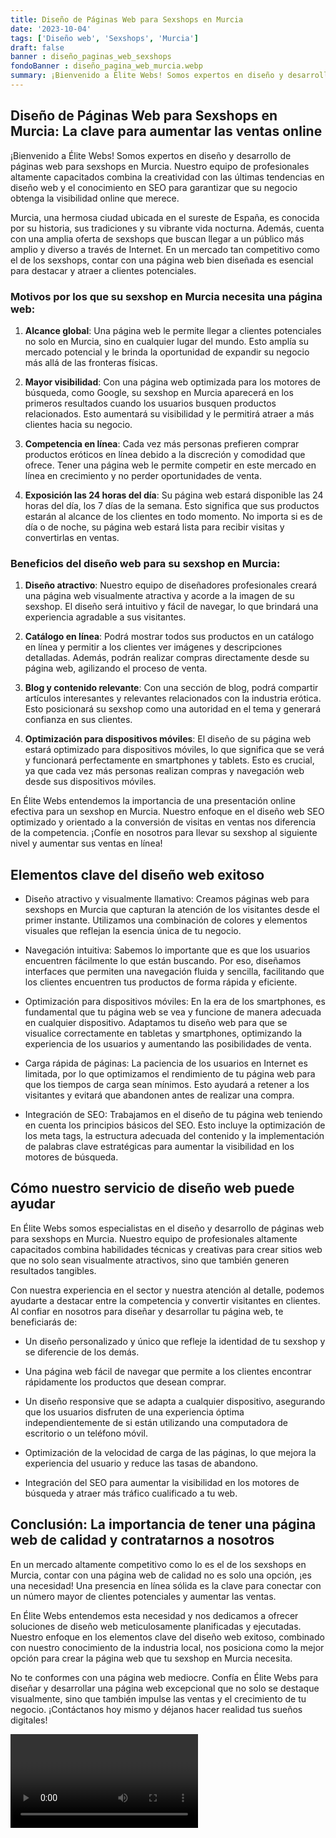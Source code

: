 ```yaml
---
title: Diseño de Páginas Web para Sexshops en Murcia
date: '2023-10-04'
tags: ['Diseño web', 'Sexshops', 'Murcia']
draft: false
banner : diseño_paginas_web_sexshops
fondoBanner : diseño_pagina_web_murcia.webp
summary: ¡Bienvenido a Élite Webs! Somos expertos en diseño y desarrollo de páginas web para sexshops en Murcia. Nuestro equipo de profesionales altamente capacitados combina la creatividad con las últimas tendencias en diseño web y el conocimiento en SEO para garantizar que su negocio obtenga la visibilidad online que merece.
---
```


## Diseño de Páginas Web para Sexshops en Murcia: La clave para aumentar las ventas online

¡Bienvenido a Élite Webs! Somos expertos en diseño y desarrollo de páginas web para sexshops en Murcia. Nuestro equipo de profesionales altamente capacitados combina la creatividad con las últimas tendencias en diseño web y el conocimiento en SEO para garantizar que su negocio obtenga la visibilidad online que merece.

Murcia, una hermosa ciudad ubicada en el sureste de España, es conocida por su historia, sus tradiciones y su vibrante vida nocturna. Además, cuenta con una amplia oferta de sexshops que buscan llegar a un público más amplio y diverso a través de Internet. En un mercado tan competitivo como el de los sexshops, contar con una página web bien diseñada es esencial para destacar y atraer a clientes potenciales.

### Motivos por los que su sexshop en Murcia necesita una página web:

1. **Alcance global**: Una página web le permite llegar a clientes potenciales no solo en Murcia, sino en cualquier lugar del mundo. Esto amplía su mercado potencial y le brinda la oportunidad de expandir su negocio más allá de las fronteras físicas.

2. **Mayor visibilidad**: Con una página web optimizada para los motores de búsqueda, como Google, su sexshop en Murcia aparecerá en los primeros resultados cuando los usuarios busquen productos relacionados. Esto aumentará su visibilidad y le permitirá atraer a más clientes hacia su negocio.

3. **Competencia en línea**: Cada vez más personas prefieren comprar productos eróticos en línea debido a la discreción y comodidad que ofrece. Tener una página web le permite competir en este mercado en línea en crecimiento y no perder oportunidades de venta.

4. **Exposición las 24 horas del día**: Su página web estará disponible las 24 horas del día, los 7 días de la semana. Esto significa que sus productos estarán al alcance de los clientes en todo momento. No importa si es de día o de noche, su página web estará lista para recibir visitas y convertirlas en ventas.

### Beneficios del diseño web para su sexshop en Murcia:

1. **Diseño atractivo**: Nuestro equipo de diseñadores profesionales creará una página web visualmente atractiva y acorde a la imagen de su sexshop. El diseño será intuitivo y fácil de navegar, lo que brindará una experiencia agradable a sus visitantes.

2. **Catálogo en línea**: Podrá mostrar todos sus productos en un catálogo en línea y permitir a los clientes ver imágenes y descripciones detalladas. Además, podrán realizar compras directamente desde su página web, agilizando el proceso de venta.

3. **Blog y contenido relevante**: Con una sección de blog, podrá compartir artículos interesantes y relevantes relacionados con la industria erótica. Esto posicionará su sexshop como una autoridad en el tema y generará confianza en sus clientes.

4. **Optimización para dispositivos móviles**: El diseño de su página web estará optimizado para dispositivos móviles, lo que significa que se verá y funcionará perfectamente en smartphones y tablets. Esto es crucial, ya que cada vez más personas realizan compras y navegación web desde sus dispositivos móviles.

En Élite Webs entendemos la importancia de una presentación online efectiva para un sexshop en Murcia. Nuestro enfoque en el diseño web SEO optimizado y orientado a la conversión de visitas en ventas nos diferencia de la competencia. ¡Confíe en nosotros para llevar su sexshop al siguiente nivel y aumentar sus ventas en línea!

<GifSeo />

<Cta />

## Elementos clave del diseño web exitoso

- Diseño atractivo y visualmente llamativo: Creamos páginas web para sexshops en Murcia que capturan la atención de los visitantes desde el primer instante. Utilizamos una combinación de colores y elementos visuales que reflejan la esencia única de tu negocio.

- Navegación intuitiva: Sabemos lo importante que es que los usuarios encuentren fácilmente lo que están buscando. Por eso, diseñamos interfaces que permiten una navegación fluida y sencilla, facilitando que los clientes encuentren tus productos de forma rápida y eficiente.

- Optimización para dispositivos móviles: En la era de los smartphones, es fundamental que tu página web se vea y funcione de manera adecuada en cualquier dispositivo. Adaptamos tu diseño web para que se visualice correctamente en tabletas y smartphones, optimizando la experiencia de los usuarios y aumentando las posibilidades de venta.

- Carga rápida de páginas: La paciencia de los usuarios en Internet es limitada, por lo que optimizamos el rendimiento de tu página web para que los tiempos de carga sean mínimos. Esto ayudará a retener a los visitantes y evitará que abandonen antes de realizar una compra.

- Integración de SEO: Trabajamos en el diseño de tu página web teniendo en cuenta los principios básicos del SEO. Esto incluye la optimización de los meta tags, la estructura adecuada del contenido y la implementación de palabras clave estratégicas para aumentar la visibilidad en los motores de búsqueda.

## Cómo nuestro servicio de diseño web puede ayudar

En Élite Webs somos especialistas en el diseño y desarrollo de páginas web para sexshops en Murcia. Nuestro equipo de profesionales altamente capacitados combina habilidades técnicas y creativas para crear sitios web que no solo sean visualmente atractivos, sino que también generen resultados tangibles.

Con nuestra experiencia en el sector y nuestra atención al detalle, podemos ayudarte a destacar entre la competencia y convertir visitantes en clientes. Al confiar en nosotros para diseñar y desarrollar tu página web, te beneficiarás de:

- Un diseño personalizado y único que refleje la identidad de tu sexshop y se diferencie de los demás.

- Una página web fácil de navegar que permite a los clientes encontrar rápidamente los productos que desean comprar.

- Un diseño responsive que se adapta a cualquier dispositivo, asegurando que los usuarios disfruten de una experiencia óptima independientemente de si están utilizando una computadora de escritorio o un teléfono móvil.

- Optimización de la velocidad de carga de las páginas, lo que mejora la experiencia del usuario y reduce las tasas de abandono.

- Integración del SEO para aumentar la visibilidad en los motores de búsqueda y atraer más tráfico cualificado a tu web.

## Conclusión: La importancia de tener una página web de calidad y contratarnos a nosotros

En un mercado altamente competitivo como lo es el de los sexshops en Murcia, contar con una página web de calidad no es solo una opción, ¡es una necesidad! Una presencia en línea sólida es la clave para conectar con un número mayor de clientes potenciales y aumentar las ventas.

En Élite Webs entendemos esta necesidad y nos dedicamos a ofrecer soluciones de diseño web meticulosamente planificadas y ejecutadas. Nuestro enfoque en los elementos clave del diseño web exitoso, combinado con nuestro conocimiento de la industria local, nos posiciona como la mejor opción para crear la página web que tu sexshop en Murcia necesita.

No te conformes con una página web mediocre. Confía en Élite Webs para diseñar y desarrollar una página web excepcional que no solo se destaque visualmente, sino que también impulse las ventas y el crecimiento de tu negocio. ¡Contáctanos hoy mismo y déjanos hacer realidad tus sueños digitales!

<Video />

<CtaBot job='Sexshops' city='Murcia'/>

<Gmaps query='Murcia+españa+maps' />